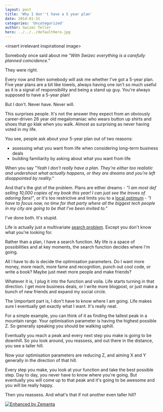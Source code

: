 ```yaml
---
layout: post
title: 'Why I don''t have a 5 year plan'
date: 2014-01-31
categories: 'Uncategorized'
author: Swizec Teller
hero: ../../../defaultHero.jpg
---
```

&lt;insert irrelevant inspirational image>



Somebody once said about me _"With Swizec everything is a carefully planned coincidence."_



They were right.



Every now and then somebody will ask me whether I've got a 5-year plan. Five year plans are a bit like towels, always having one isn't so much useful as it is a signal of responsibility and being a stand up guy. You're always supposed to have a 5-year plan!



But I don't. Never have. Never will.



This surprises people. It's not the answer they expect from an obviously career-driven 26 year old megalomaniac who wears button up shirts and shoes that go klak when you walk. Almost as surprising as never having voted in my life.



You see, people ask about your 5-year plan out of two reasons:

- assessing what you want from life when considering long-term business deals
- building familiarity by asking about what you want from life

When you say _"Yeah I don't really have a plan. They're either too realistic and undershoot what actually happens, or they are dreams and you're left disappointed by reality."_



And that's the gist of the problem. Plans are either dreams - _"I am most def selling 10,000 copies of my book this year! I can just see the troves of adoring fans!"_, or it's too restrictive and limits you to a [local optimum](http://en.wikipedia.org/wiki/Local_optimum "Local optimum") - _"I have to focus now, no time for that party where all the biggest tech people in my city are going to be that I've been invited to."_



I've done both. It's stupid.



Life is actually just a multivariate [search problem](http://en.wikipedia.org/wiki/Search_problem "Search problem"). Except you don't know what you're looking for.



Rather than a plan, I have a search function. My life is a space of possibilities and at key moments, the search function decides where I'm going.



All I have to do is decide the optimisation parameters. Do I want more money, more reach, more fame and recognition, punch out cool code, or write a book? Maybe just meet more people and make friends?



Whatever it is, I plug it into the function and voila. Life starts turning in that direction. I get more business deals, or I write more blogpost, or just make a bunch of new friends and expand my social circle.



The \\important part is, I don't have to know where I am going. Life makes sure I eventually get exactly what I want. It's really neat.



For a simple example, you can think of it as finding the tallest peak in a mountain range. Your optimisation parameter is having the highest possible Z. So generally speaking you should be walking uphill.



Eventually you reach a peak and every next step you make is going to be downhill. So you look around, you reassess, and out there in the distance, you see a taller hill.



Now your optimisation parameters are reducing Z, and aiming X and Y generally in the direction of that hill.



Every step you make, you look at your function and take the best possible step. Day to day, you never have to know where you're going. But eventually you will come up to that peak and it's going to be awesome and you will be really happy.



Then you reassess. And what's that if not another even taller hill?

[![Enhanced by Zemanta](http://img.zemanta.com/zemified_e.png?x-id=6e372d7f-5b24-4e1a-a5de-28df068663ba)](http://www.zemanta.com/?px "Enhanced by Zemanta")